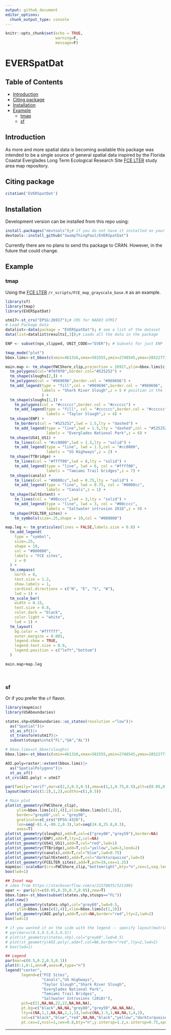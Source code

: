 ```yaml
---
output: github_document
editor_options: 
  chunk_output_type: console
---
```


```r
knitr::opts_chunk$set(echo = TRUE,
                      warning=F,
                      message=F)
```

# EVERSpatDat

## Table of Contents

* [Introduction](#intro)
* [Citing package](#cite)
* [Installation](#install)
* [Example](#example)
  * [tmap]("#tmapExample)
  * [sf](#sfExample)

## Introduction
As more and more spatial data is becoming available this package was intended to be a single source of general spatial data inspired by the Florida Coastal Everglades Long Term Ecological Research Site [FCE LTER](https://github.com/FCE-LTER/maps_FCE_sites_grayscale_base) study area map repository.

## Citing package

```r
citation('EVERSpatDat')
```

## Installation <a name="install"></a>

Development version can be installed from this repo using: 

```r
install.packages("devtools");# if you do not have it installed on your PC
devtools::install_github("SwampThingPaul/EVERSpatDat")
```

Currently there are no plans to send ths package to CRAN. However, in the future that could change.  

## Example

### tmap
Using the [FCE LTER](https://github.com/FCE-LTER/maps_FCE_sites_grayscale_base) `/r_scripts/FCE_map_grayscale_base.R` as an example. 

```r
library(sf)
library(tmap)
library(EVERSpatDat)

utm17<-st_crs("EPSG:26917");# CRS for NAD83 UTM17
# Load Package Data
datalist<-data(package = "EVERSpatDat"); # see a list of the dataset
data(list=datalist$results[,3]);# Loads all the data in the package

ENP <- subset(nps_clipped, UNIT_CODE=="EVER"); # Subsets for just ENP

tmap_mode("plot") 
bbox.lims<-st_bbox(c(xmin=461316,xmax=582555,ymin=2748545,ymax=2852277),crs=utm17)

main.map <- tm_shape(FWCShore_clip,projection = 26917,ylim=bbox.lims[c(2,4)],xlim=bbox.lims[c(1,3)]) +
  tm_polygons(col="#f0f0f0",border.col="#525252") +
  tm_shape(sloughs[2,]) +
  tm_polygons(col = "#969696",border.col = "#969696") +
  tm_add_legend(type = "fill",col = "#969696",border.col = "#969696",
                labels = "Shark River Slough",z = 5 # position in the legend
                ) +
  tm_shape(sloughs[1,]) +
    tm_polygons(col = "#cccccc",border.col = "#cccccc") +
    tm_add_legend(type = "fill", col = "#cccccc",border.col = "#cccccc",
                  labels = "Taylor Slough",z = 4) +
  tm_shape(ENP) +
    tm_borders(col = "#525252",lwd = 1.5,lty = "dashed") +
    tm_add_legend(type = "line",lwd = 1.5,lty = "dashed",col = "#525252",
                  labels = "Everglades National Park",z = 6) +
  tm_shape(US41_US1) +
    tm_lines(col = "#cc0000",lwd = 1.5,lty = "solid") +
    tm_add_legend(type = "line", lwd = 1.5,col = "#cc0000", 
                  labels = "US Highways",z = 2) +
  tm_shape(TTBridge) +
    tm_lines(col = "#ffff00",lwd = 8,lty = "solid") +
    tm_add_legend(type = "line", lwd = 6, col = "#ffff00", 
                  labels = "Tamiami Trail bridges",z = 7) + 
  tm_shape(canals) +
    tm_lines(col = "#0000cc",lwd = 0.75,lty = "solid") +
    tm_add_legend(type = "line", lwd = 0.75, col = "#0000cc",
                  labels = "Canals",z = 1) +
  tm_shape(SaltExtent) +
    tm_lines(col = "#00cccc",lwd = 3,lty = "solid") +
    tm_add_legend(type = "line", lwd = 3, col = "#00cccc", 
                  labels = "Saltwater intrusion 2018",z = 9) +
  tm_shape(FCELTER_sites) +
    tm_symbols(size=.25,shape = 19,col = "#000000")

map.leg <- tm_graticules(lines = FALSE,labels.size = 0.8) +
  tm_add_legend(
    type = "symbol", 
    size=.25,
    shape = 19,
    col = "#000000", 
    labels = "FCE sites",
    z = 0
  ) +
  tm_compass(
    north = 0,
    text.size = 1.2,
    show.labels = 1,
    cardinal.directions = c("N", "E", "S", "W"),
    lwd = 1) +
  tm_scale_bar(
    width = 0.15,
    text.size = 0.8,
    color.dark = "black",
    color.light = "white",
    lwd = 1) +
  tm_layout(
    bg.color = "#ffffff",
    outer.margins = 0.001,
    legend.show = TRUE,
    legend.text.size = 0.9,
    legend.position = c("left","bottom")
  ) 

main.map+map.leg

```


<br>

### sf

Or if you prefer the `sf` flavor. 

```r
library(mapmisc)
library(USAboundaries)

states.shp=USAboundaries::us_states(resolution ="low")|>
  as("Spatial")|>
  st_as_sf()|>
  st_transform(utm17)|>
  subset(stusps%in%c("FL","GA","AL"))

# bbox.lims=st_bbox(sloughs)
bbox.lims<-st_bbox(c(xmin=461316,xmax=582555,ymin=2748545,ymax=2852277),crs=utm17)

AOI.poly=raster::extent(bbox.lims)|>
  as("SpatialPolygons")|>
  st_as_sf()
st_crs(AOI.poly) = utm17

par(family="serif",mar=c(2,2,0.5,0.5),oma=c(1,1,0.75,0.5),plt=c(0.05,0.95,0.05,0.95));
layout(matrix(c(1:2),1,2),widths=c(1,0.5))

# Main plot
plot(st_geometry(FWCShore_clip),
     ylim=bbox.lims[c(2,4)],xlim=bbox.lims[c(1,3)],
     border="grey60",col = "grey90",
     graticule=st_crs("EPSG:4326"),
     lon=seq(-81.4,-80.2,0.3),lat=seq(24.8,25.8,0.3),
     axes=T)
plot(st_geometry(sloughs),add=T,col=c("grey80","grey59"),border=NA)
plot(st_geometry(ENP),add=T,lty=2,col=NA)
plot(st_geometry(US41_US1),add=T,col="red",lwd=1)
plot(st_geometry(TTBridge),add=T,col="yellow",lwd=3,lend=2)
plot(st_geometry(canals),add=T,col="blue",lwd=0.75)
plot(st_geometry(SaltExtent),add=T,col="darkturquoise",lwd=3)
plot(st_geometry(FCELTER_sites),add=T,pch=19,cex=1.25)
mapmisc::scaleBar(crs=FWCShore_clip,"bottomright",bty="n",cex=1,seg.len=4,outer=F)
box(lwd=1)

## Inset map
# idea from https://stackoverflow.com/a/21570835/5213091
opar <- par(plt=c(0.05,0.35,0.7,0.95),new=T)
bbox.lims<-st_bbox(subset(states.shp,stusps=="FL"))
plot.new()
plot(st_geometry(states.shp),col="grey60",lwd=0.5,
     ylim=bbox.lims[c(2,4)],xlim=bbox.lims[c(1,3)])
plot(st_geometry(AOI.poly),add=T,col=NA,border="red",lty=2,lwd=2)
box(lwd=1)

# if you wanted it on the side with the legend -- specify layout(matrix(c(1,1,2:3),2,2),widths=c(1,0.5))
# par(mar=c(0.5,0.5,0.5,0.5))
# plot(st_geometry(states.shp),col="grey60",lwd=0.5)
# plot(st_geometry(AOI.poly),add=T,col=NA,border="red",lty=2,lwd=2)
# box(lwd=1)

## Legend
par(mar=c(0.5,0.2,0.5,0.1))
plot(0:1,0:1,ann=F,axes=F,type="n")
legend("center",
       legend=c("FCE Sites",
                "Canals","US Highways",
                "Taylor Slough","Shark River Slough",
                "Everglades National Park",
                "Tamiami Trail Bridges",
                "Saltwater Intrusions (2018)"),
       pch=c(21,NA,NA,22,22,NA,NA,NA),
       pt.bg=c("black",NA,NA,"grey80","grey59",NA,NA,NA),
       lty=c(NA,1,1,NA,NA,2,1,1),lwd=c(NA,1.5,1,NA,NA,1,4,2),
       col=c("black","blue","red",NA,NA,"black","yellow","darkturquoise"),
       pt.cex=2,ncol=1,cex=0.8,bty="n",y.intersp=1.2,x.intersp=0.75,xpd=NA,xjust=0.5,yjust=0.5)

```

***
